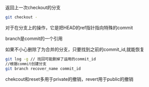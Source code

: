 返回上一次checkout的分支

``` bash
git checkout - 


```
对于在分支上的操作，它是把HEAD的ref指针指向特殊的commit

branch是commit的一个引用

如果不小心删除了为合并的分支，只要找到之前的commit_id,就能恢复
``` bash
git log -g // 找回可能删掉了运用的commit_id
//根据commit创建分支
git branch recover_name commit_id
```
chekcout和reset多用于private的撤销，revert用于public的撤销

